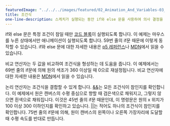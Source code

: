---
featuredImage: "../../../images/featured/02_Animation_And_Variables-03_Conditions-thumbnail.png"
title: 조건식
one-line-description: 스케치가 실행되는 동안 if와 else 문을 사용하여 의사 결정을 내릴 수 있습니다.
---

if와 else 문은 특정 조건이 참일 때만 <a href="https://developer.mozilla.org/en-US/docs/Web/JavaScript/Reference/Statements/block" target="_blank">코드 블록</a>이 실행되도록 합니다. 이 예제는 마우스를 누른 상태에서만 애니메이션이 실행되도록 합니다. 59번 줄의 if문 때문에 이렇게 동작할 수 있습니다. if와 else 문에 대한 자세한 내용은 
<a href="https://p5js.org/reference/#/p5/if-else">p5 레퍼런스</a>나 
<a href="https://developer.mozilla.org/en-US/docs/Learn/JavaScript/Building_blocks/conditionals" target="_blank">MDN</a>에서 읽을 수 있습니다.

비교 연산자는 두 값을 비교하여 조건식을 형성하는 데 도움을 줍니다. 이 예제에서는 69번 줄의 if문에 의해 원의 색조가 360 이상일 때 0으로 재설정됩니다.  비교 연산자에 대한 자세한 내용은 <a href="https://developer.mozilla.org/en-US/docs/Web/JavaScript/Reference/Operators#relational_operators" target="_blank">MDN</a>에서 읽을 수 있습니다.

논리 연산자는 조건식을 결합할 수 있게 합니다. <a href="https://developer.mozilla.org/en-US/docs/Web/JavaScript/Reference/Operators/Logical_AND" target="_blank">&amp;&amp;</a>는 모든 조건식이 참인지를 확인합니다. 이 예제에서 원은 캔버스의 수평 중심으로 향할 때 검은색으로 채워지고, 그렇지 않으면 흰색으로 채워집니다. 이것은 45번 줄의 if문 때문인데, 이 명령문은 원의 x 위치가 100 이상 300 이하인지를 확인하고 있습니다. 
<a href="https://developer.mozilla.org/en-US/docs/Web/JavaScript/Reference/Operators/Logical_OR" target="_blank">||</a>는 적어도 하나의 조건식이 참인지를 확인합니다. 75번 줄의 if문에 의해, 원이 캔버스의 왼쪽이나 오른쪽 가장자리에 도달할 때 수평 속도를 반대로 만듭니다. 
